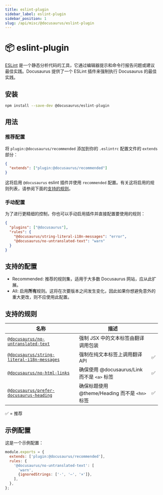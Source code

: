 ```yaml
---
title: eslint-plugin
sidebar_label: eslint-plugin
sidebar_position: 1
slug: /api/misc/@docusaurus/eslint-plugin
---
```


# 📦 eslint-plugin

[ESLint](https://eslint.org/) 是一个静态分析代码的工具，它通过编辑器提示和命令行报告问题或建议最佳实践。Docusaurus 提供了一个 ESLint 插件来强制执行 Docusaurus 的最佳实践。

## 安装

```bash npm2yarn
npm install --save-dev @docusaurus/eslint-plugin
```

## 用法

### 推荐配置

将 `plugin:@docusaurus/recommended` 添加到你的 `.eslintrc` 配置文件的 `extends` 部分：

```json title=".eslintrc"
{
  "extends": ["plugin:@docusaurus/recommended"]
}
```

这将启用 `@docusaurus` eslint 插件并使用 `recommended` 配置。有关这将启用的规则列表，请参阅下面的[支持的规则](#supported-rules)。

### 手动配置

为了进行更精细的控制，你也可以手动启用插件并直接配置要使用的规则：

```json title=".eslintrc"
{
  "plugins": ["@docusaurus"],
  "rules": {
    "@docusaurus/string-literal-i18n-messages": "error",
    "@docusaurus/no-untranslated-text": "warn"
  }
}
```

## 支持的配置

- Recommended: 推荐的规则集，适用于大多数 Docusaurus 网站，应从此扩展。
- All: 启用**所有**规则。这将在次要版本之间发生变化，因此如果你想避免意外的重大更改，则不应使用此配置。

## 支持的规则

| 名称 | 描述 |  |
| --- | --- | --- |
| [`@docusaurus/no-untranslated-text`](./no-untranslated-text.mdx) | 强制 JSX 中的文本标签由翻译调用包装 |  |
| [`@docusaurus/string-literal-i18n-messages`](./string-literal-i18n-messages.mdx) | 强制在纯文本标签上调用翻译 API | ✅ |
| [`@docusaurus/no-html-links`](./no-html-links.mdx) | 确保使用 @docusaurus/Link 而不是 `<a>` 标签 | ✅ |
| [`@docusaurus/prefer-docusaurus-heading`](./prefer-docusaurus-heading.mdx) | 确保标题使用 @theme/Heading 而不是 `<hn>` 标签 | ✅ |

✅ = 推荐

## 示例配置

这是一个示例配置：

```js title=".eslintrc.js"
module.exports = {
  extends: ['plugin:@docusaurus/recommended'],
  rules: {
    '@docusaurus/no-untranslated-text': [
      'warn',
      {ignoredStrings: ['·', '—', '×']},
    ],
  },
};
```
